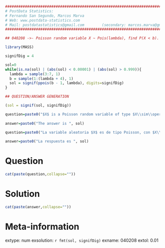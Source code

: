 
```r

################################################################################
# PostData Statistics: 
# Fernando San Segundo, Marcos Marva
# Web: www.postdata-statistics.com
# Mail: postdatastatistics@gmail.com        (secondary: marcos.marva@gmail.es)
################################################################################

## 040208 ->- Poisson random variable X ~ Pois(lambda), find P(X < b).
```


```r
library(MASS)

signifDig = 4

sol=0
while(is.na(sol) | (abs(sol) < 0.00001) | (abs(sol) > 0.999)){
  lambda = sample(3:7, 1)
  b = sample(1:(lambda + 4), 1)
  sol = signif(ppois(b - 1, lambda), digits=signifDig)
}

## QUESTION/ANSWER GENERATION

(sol = signif(sol, signifDig))

```


```r
question=paste0("$X$ is a Poisson random variable of type $X\\sim\\operatorname{Pois}(\\lambda = ", lambda, ")$. Find the probability $$P(X < ", b,").$$ Use  ", signifDig, " significant digits in your answer.")
  
answer=paste0("The answer is ", sol)

```


```r
question=paste0("La variable aleatoria $X$ es de tipo Poisson, con $X\\sim\\operatorname{Pois}(\\lambda = ", lambda, ")$. Calcula la probabilidad $$P(X < ", b,").$$ Escribe tu respuesta con ", signifDig, " cifras significativas." )
  
answer=paste0("La respuesta es ", sol)

```


Question
========

```r
cat(paste(question,collapse=""))
```


Solution
=========

```r
cat(paste(answer,collapse=""))
```

Meta-information
================
extype: num
exsolution: `r fmt(sol, signifDig)`
exname: 040208
extol: 0.01


